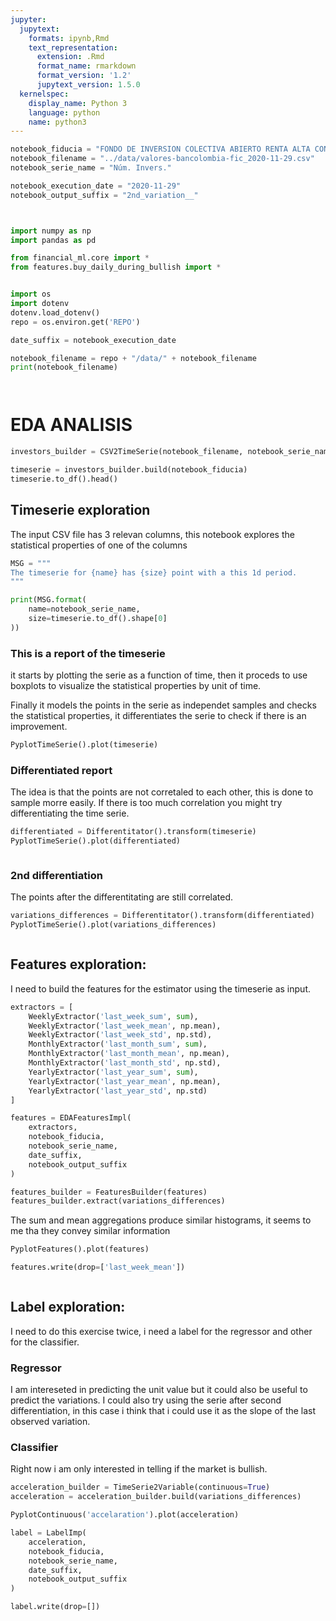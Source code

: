 ```yaml
---
jupyter:
  jupytext:
    formats: ipynb,Rmd
    text_representation:
      extension: .Rmd
      format_name: rmarkdown
      format_version: '1.2'
      jupytext_version: 1.5.0
  kernelspec:
    display_name: Python 3
    language: python
    name: python3
---
```


```python
notebook_fiducia = "FONDO DE INVERSION COLECTIVA ABIERTO RENTA ALTA CONVICCION"
notebook_filename = "../data/valores-bancolombia-fic_2020-11-29.csv"
notebook_serie_name = "Núm. Invers."
```

```python
notebook_execution_date = "2020-11-29"
notebook_output_suffix = "2nd_variation__"
```

```python

```

```python

```

```python
import numpy as np
import pandas as pd
```

```python
from financial_ml.core import *
from features.buy_daily_during_bullish import *
```

```python

```

```python
import os
import dotenv
dotenv.load_dotenv()
repo = os.environ.get('REPO')
```

```python
date_suffix = notebook_execution_date

notebook_filename = repo + "/data/" + notebook_filename
print(notebook_filename)
```

```python

```

```python

```

# EDA ANALISIS

```python
investors_builder = CSV2TimeSerie(notebook_filename, notebook_serie_name)
```

```python
timeserie = investors_builder.build(notebook_fiducia)
timeserie.to_df().head()
```

## Timeserie exploration

The input CSV file has 3 relevan columns, this notebook explores the statistical properties of one of the columns

```python
MSG = """
The timeserie for {name} has {size} point with a this 1d period.
"""

print(MSG.format(
    name=notebook_serie_name,
    size=timeserie.to_df().shape[0]
))
```

### This is a report of the timeserie

it starts by plotting the serie as a function of time, then it proceds to use boxplots to visualize the statistical properties by unit of time.

Finally it models the points in the serie as independet samples and checks the statistical properties, it differentiates the serie to check if there is an improvement.

```python
PyplotTimeSerie().plot(timeserie)
```

### Differentiated report

The idea is that the points are not corretaled to each other, this is done to sample morre easily. If there is too much correlation you might try differentiating the time serie.

```python
differentiated = Differentitator().transform(timeserie)
PyplotTimeSerie().plot(differentiated)
```

```python

```

### 2nd differentiation

The points after the differentitating are still correlated.

```python
variations_differences = Differentitator().transform(differentiated)
PyplotTimeSerie().plot(variations_differences)
```

```python

```

## Features exploration:

I need to build the features for the estimator using the timeserie as input.

```python
extractors = [
    WeeklyExtractor('last_week_sum', sum),
    WeeklyExtractor('last_week_mean', np.mean),
    WeeklyExtractor('last_week_std', np.std),
    MonthlyExtractor('last_month_sum', sum),
    MonthlyExtractor('last_month_mean', np.mean),
    MonthlyExtractor('last_month_std', np.std),
    YearlyExtractor('last_year_sum', sum),
    YearlyExtractor('last_year_mean', np.mean),
    YearlyExtractor('last_year_std', np.std)   
]

features = EDAFeaturesImpl(
    extractors,
    notebook_fiducia,
    notebook_serie_name,
    date_suffix,
    notebook_output_suffix
)
```

```python
features_builder = FeaturesBuilder(features)
features_builder.extract(variations_differences)
```

The sum and mean aggregations produce similar histograms, it seems to me tha they convey similar information

```python
PyplotFeatures().plot(features)
```

```python
features.write(drop=['last_week_mean'])
```

```python

```

## Label exploration:

I need to do this exercise twice, i need a label for the regressor and other for the classifier.

### Regressor

I am intereseted in predicting the unit value but it could also be useful to predict the variations. I could also try using the serie after second differentiation, in this case i think that i could use it as the slope of the last observed variation.

### Classifier

Right now i am only interested in telling if the market is bullish.

```python
acceleration_builder = TimeSerie2Variable(continuous=True)
acceleration = acceleration_builder.build(variations_differences)
```

```python
PyplotContinuous('accelaration').plot(acceleration)
```

```python
label = LabelImp(
    acceleration,
    notebook_fiducia,
    notebook_serie_name,
    date_suffix,
    notebook_output_suffix
)
```

```python
label.write(drop=[])
```

```python

```
